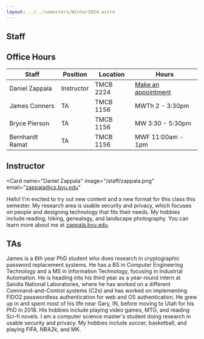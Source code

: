 ```yaml
---
layout: ../../semesters/Winter2024.astro
---
```



<article
    class="prose prose-blockquote:not-italic prose-blockquote:font-normal prose-blockquote:text-base prose-blockquote:bg-blue-200 prose-blockquote:border-l-0 prose-blockquote:px-4 prose-blockquote:py-1 prose-blockquote:rounded-lg pb-8 text-lg">

# Staff

## Office Hours

| Staff           | Position   | Location  | Hours                                                      |
| --------------- | ---------- | --------- | ---------------------------------------------------------- |
| Daniel Zappala  | Instructor | TMCB 2224 | [Make an appointment](https://calendly.com/daniel-zappala) |
| James Conners   | TA         | TMCB 1156 | MWTh 2 - 3:30pm                                            |
| Bryce Pierson   | TA         | TMCB 1156 | MW 3:30 - 5:30pm                                           |
| Bernhardt Ramat | TA         | TMCB 1156 | MWF 11:00am - 1pm                                          |

## Instructor

</article>

<Card
  name="Daniel Zappala"
  image="/staff/zappala.png"
  email="zappala@cs.byu.edu"
>
  Hello! I'm excited to try out new content and a new format for this class this
  semester. My research area is usable security and privacy, which focuses on
  people and designing technology that fits their needs. My hobbies include
  reading, hiking, genealogy, and landscape photography. You can learn more
  about me at [zappala.byu.edu](https://zappala.byu.edu).
</Card>

## TAs

<Card name="James Conners" image="/staff/james-conners.jpg">
  James is a 6th year PhD student who does research in cryptographic password
  replacement systems. He has a BS in Computer Engineering Technology and a MS
  in Information Technology, focusing in Industrial Automation. He is heading
  into his third year as a year-round intern at Sandia National Laboratories,
  where he has worked on a different Command-and-Control systems (C2s) and has
  worked on implementing FIDO2 passwordless authentication for web and OS
  authentication. He grew up in and spent most of his life near Gary, IN, before
  moving to Utah for his PhD in 2018. His hobbies include playing video games,
  MTG, and reading Sci-fi novels.
</Card>

<Card name="Bernhardt Ramat" image="/staff/bernhardt-ramat.jpg">
  I am a computer science master's student doing research in usable security and
  privacy. My hobbies include soccer, basketball, and playing FIFA, NBA2k, and
  MK.
</Card>
